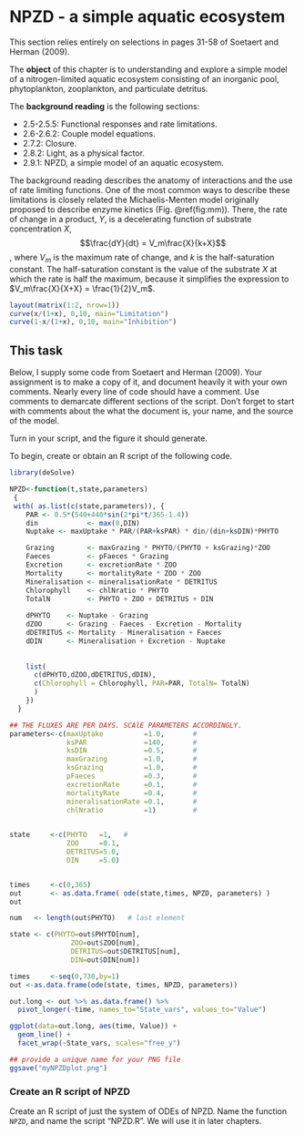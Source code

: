 # NPZD - a simple aquatic ecosystem

This section relies entirely on selections in pages 31-58 of Soetaert and Herman (2009).

The **object** of this chapter is to understanding and explore a simple model of a nitrogen-limited aquatic ecosystem consisting of an inorganic pool, phytoplankton, zooplankton, and particulate detritus.

The **background reading** is the following sections:

* 2.5-2.5.5: Functional responses and rate limitations.
* 2.6-2.6.2: Couple model equations.
* 2.7.2: Closure.
* 2.8.2: Light, as a physical factor.
* 2.9.1: NPZD, a simple model of an aquatic ecosystem.

The background reading describes the anatomy of interactions and the use of rate limiting functions. One of the most common ways to describe these limitations is closely related the Michaelis-Menten model originally proposed to describe enzyme kinetics (Fig. \@ref(fig:mm)). There, the rate of change in a product, $Y$, is a decelerating function of substrate concentration $X$,
$$\frac{dY}{dt} = V_m\frac{X}{k+X}$$,
where $V_m$ is the maximum rate of change, and $k$ is the half-saturation constant. The half-saturation constant is the value of the substrate $X$ at which the rate is half the maximum, because it simplifies the expression to 
$V_m\frac{X}{X+X} = \frac{1}{2}V_m$.
```r
layout(matrix(1:2, nrow=1))
curve(x/(1+x), 0,10, main="Limitation")
curve(1-x/(1+x), 0,10, main="Inhibition")
```

## This task
Below, I supply some code from Soetaert and Herman (2009). Your assignment is to make a copy of it, and document heavily it with your own comments. Nearly every line of code should have a comment. Use comments to demarcate different sections of the script. Don't forget to start with comments about the what the document is, your name, and the source of the model.

Turn in your script, and the figure it should generate.

To begin, create or obtain an R script of the following code. 

```r
library(deSolve)

NPZD<-function(t,state,parameters)
 {
 with( as.list(c(state,parameters)), {  
    PAR <- 0.5*(540+440*sin(2*pi*t/365-1.4))
    din            <- max(0,DIN) 
    Nuptake <- maxUptake * PAR/(PAR+ksPAR) * din/(din+ksDIN)*PHYTO

    Grazing        <- maxGrazing * PHYTO/(PHYTO + ksGrazing)*ZOO 
    Faeces         <- pFaeces * Grazing
    Excretion      <- excretionRate * ZOO
    Mortality      <- mortalityRate * ZOO * ZOO
    Mineralisation <- mineralisationRate * DETRITUS
    Chlorophyll    <- chlNratio * PHYTO
    TotalN         <- PHYTO + ZOO + DETRITUS + DIN   
  
    dPHYTO    <- Nuptake - Grazing
    dZOO      <- Grazing - Faeces - Excretion - Mortality
    dDETRITUS <- Mortality - Mineralisation + Faeces
    dDIN      <- Mineralisation + Excretion - Nuptake
    
   
    list( 
      c(dPHYTO,dZOO,dDETRITUS,dDIN), 
      c(Chlorophyll = Chlorophyll, PAR=PAR, TotalN= TotalN)
      )  
    })
  }  

## THE FLUXES ARE PER DAYS. SCAlE PARAMETERS ACCORDINGLY.
parameters<-c(maxUptake          =1.0,       # 
              ksPAR              =140,       # 
              ksDIN              =0.5,       # 
              maxGrazing         =1.0,       # 
              ksGrazing          =1.0,       # 
              pFaeces            =0.3,       # 
              excretionRate      =0.1,       # 
              mortalityRate      =0.4,       # 
              mineralisationRate =0.1,       # 
              chlNratio          =1)         # 

 
state     <-c(PHYTO   =1,   # 
              ZOO     =0.1,
              DETRITUS=5.0,
              DIN     =5.0)


times     <-c(0,365)  
out       <- as.data.frame( ode(state,times, NPZD, parameters) ) 
out

num   <- length(out$PHYTO)   # last element 

state <- c(PHYTO=out$PHYTO[num],         
               ZOO=out$ZOO[num],           
               DETRITUS=out$DETRITUS[num],
               DIN=out$DIN[num])

times     <-seq(0,730,by=1)              
out <-as.data.frame(ode(state, times, NPZD, parameters))

out.long <- out %>% as.data.frame() %>% 
  pivot_longer(-time, names_to="State_vars", values_to="Value") 

ggplot(data=out.long, aes(time, Value)) + 
  geom_line() + 
  facet_wrap(~State_vars, scales="free_y")

## provide a unique name for your PNG file
ggsave("myNPZDplot.png")

```

### Create an R script of NPZD

Create an R script of just the system of ODEs of NPZD. Name the function `NPZD`, and name the script "NPZD.R". We will use it in later chapters.



